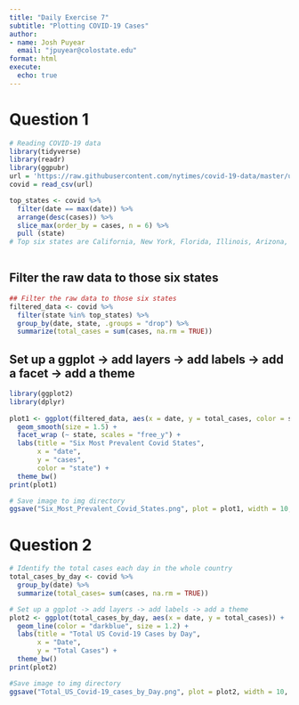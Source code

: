 ```yaml
---
title: "Daily Exercise 7"
subtitle: "Plotting COVID-19 Cases"
author:
- name: Josh Puyear
  email: "jpuyear@colostate.edu"
format: html
execute: 
  echo: true
---
```


# Question 1
```r

# Reading COVID-19 data
library(tidyverse)
library(readr)
library(ggpubr)
url = 'https://raw.githubusercontent.com/nytimes/covid-19-data/master/us-counties-recent.csv'
covid = read_csv(url)

```

```r
top_states <- covid %>% 
  filter(date == max(date)) %>% 
  arrange(desc(cases)) %>% 
  slice_max(order_by = cases, n = 6) %>% 
  pull (state)
# Top six states are California, New York, Florida, Illinois, Arizona, and Texas
  
```

## Filter the raw data to those six states
```r
## Filter the raw data to those six states
filtered_data <- covid %>% 
  filter(state %in% top_states) %>% 
  group_by(date, state, .groups = "drop") %>% 
  summarize(total_cases = sum(cases, na.rm = TRUE))

```

## Set up a ggplot -> add layers -> add labels -> add a facet -> add a theme
```r

library(ggplot2)
library(dplyr)
  
plot1 <- ggplot(filtered_data, aes(x = date, y = total_cases, color = state)) +
  geom_smooth(size = 1.5) +
  facet_wrap (~ state, scales = "free_y") +
  labs(title = "Six Most Prevalent Covid States",
       x = "date",
       y = "cases",
       color = "state") +
  theme_bw()
print(plot1)

```


```r
# Save image to img directory
ggsave("Six_Most_Prevalent_Covid_States.png", plot = plot1, width = 10, height = 6, dpi = 300, path = ("C:/Users/Joshua Puyear/Documents/csu-undergrad/ess-330-joshp-2025/github/ess-330-daily-exercises/all-daily-exercises/imgs"))

```

# Question 2

```r

# Identify the total cases each day in the whole country
total_cases_by_day <- covid %>% 
  group_by(date) %>% 
  summarize(total_cases= sum(cases, na.rm = TRUE))

# Set up a ggplot -> add layers -> add labels -> add a theme
plot2 <- ggplot(total_cases_by_day, aes(x = date, y = total_cases)) +
  geom_line(color = "darkblue", size = 1.2) +
  labs(title = "Total US Covid-19 Cases by Day",
       x = "Date",
       y = "Total Cases") +
  theme_bw()
print(plot2)

```


```r
#Save image to img directory
ggsave("Total_US_Covid-19_cases_by_Day.png", plot = plot2, width = 10, height = 6, dpi = 300, path = ("C:/Users/Joshua Puyear/Documents/csu-undergrad/ess-330-joshp-2025/github/ess-330-daily-exercises/all-daily-exercises/imgs"))

```